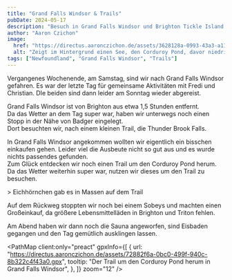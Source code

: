 ```yaml
---
title: "Grand Falls Windsor & Trails"
pubDate: 2024-05-17
description: "Besuch in Grand Falls Windsor und Brighton Tickle Island Flagstaff Trail"
author: "Aaron Czichon"
image:
  href: "https://directus.aaronczichon.de/assets/3628128a-0993-43a3-a11e-1961f7a5f308.jpg?quality=70&width=1600"
  alt: "Zeigt im Hintergrund einen See, den Corduroy Pond, davor niedriges Gebüsch und eine Holztreppe welche nach oben zum Fotografen führt."
tags: ["Newfoundland", "Grand Falls Windsor", "Trails"]
---
```



Vergangenes Wochenende, am Samstag, sind wir nach Grand Falls Windsor gefahren. Es war der letzte Tag für gemeinsame Aktivitäten mit Fredi und Christian. DIe beiden sind dann leider am Sonntag wieder abgereist.

Grand Falls Windsor ist von Brighton aus etwa 1,5 Stunden entfernt.  
Da das Wetter an dem Tag super war, haben wir unterwegs noch einen Stopp in der Nähe von Badger eingelegt.  
Dort besuchten wir, nach einem kleinen Trail, die Thunder Brook Falls.

<DirectusImage assetId="f3249b47-0ce1-4867-9b65-f5a5cb444dd7.JPG" />

In Grand Falls Windsor angekommen wollten wir eigentlich ein bisschen einkaufen gehen. Leider viel die Ausbeute nicht so gut aus und es wurde nichts passendes gefunden.  
Zum Glück entdecken wir noch einen Trail um den Corduroy Pond herum. Da das Wetter weiterhin super war, nutzen wir dieses um den Trail zu besuchen.

<DirectusImage assetId="e19fec49-78f1-4627-9eff-da7f26019217.jpg" />>
Eichhörnchen gab es in Massen auf dem Trail

Auf dem Rückweg stoppten wir noch bei einem Sobeys und machten einen Großeinkauf, da größere Lebensmittelläden in Brighton und Triton fehlen.

Am Abend haben wir dann noch die Sauna angeworfen, sind Eisbaden gegangen und den Tag gemütlich ausklingen lassen.

<PathMap
  client:only="preact"
  gpxInfo={[
    {
      url: "https://directus.aaronczichon.de/assets/72882f6a-0bc0-499f-940c-8b322c4f43a0.gpx",
      tooltip: "Der Trail um den Corduroy Pond herum in Grand Falls Windsor",
    },
  ]}
  zoom="12"
/>
